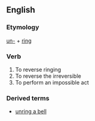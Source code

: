 ==English==
===Etymology===
[[un-]] + [[ring]]
===Verb===
{{en-verb|unrings|unringing|unrung}}
# To reverse ringing
# To reverse the irreversible
# To perform an impossible act

===Derived terms===
*[[unring a bell]]